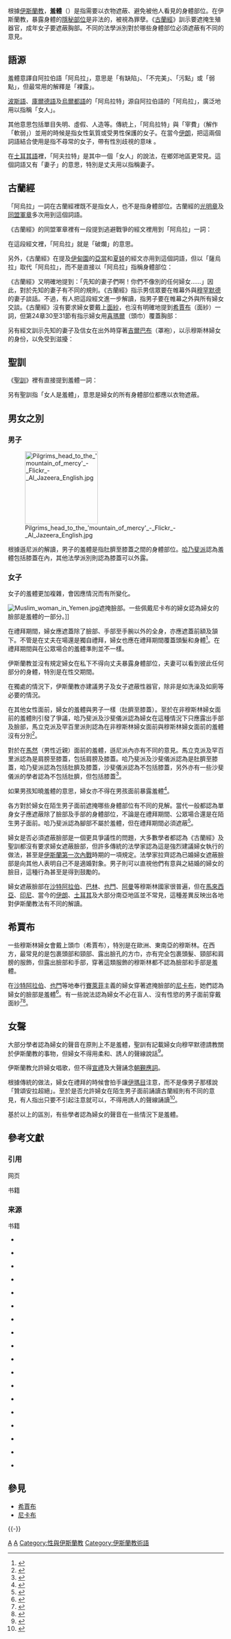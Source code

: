 {{伊斯蘭教法學|性}}

根據[[伊斯蘭教|伊斯蘭教]]，'''羞體'''（{{lang-ar|عورة}}）是指需要以衣物遮蔽、避免被他人看見的身體部位。在伊斯蘭教，暴露身體的[[隱秘部位|隱秘部位]]是非法的，被視為罪孽{{cfn|Ayoub|y=2004|p=194}}。《[[古蘭經|古蘭經]]》訓示要遮掩生殖器官，成年女子要遮蔽胸部。不同的法學派別對於哪些身體部位必須遮蔽有不同的意見。

== 語源 ==
羞體意譯自阿拉伯語「阿烏拉」，意思是「有缺陷」、「不完美」、「污點」或「弱點」，但最常用的解釋是「裸露」{{cfn|Wright|y=2012|p=162}}。

[[波斯語|波斯語]]、[[庫爾德語|庫爾德語]]及[[烏爾都語|烏爾都語]]的「阿烏拉特」源自阿拉伯語的「阿烏拉」，廣泛地用以指稱「女人」{{cfn|Vanita|y=2012|pp=19-20}}。

其他意思包括單目失明、虛假、人造等{{cfn|El Guindi|y=1999|p=141}}。傳統上，「阿烏拉特」與「宰費」（解作「軟弱」）並用的時候是指女性氣質或受男性保護的女子。在當今[[伊朗|伊朗]]，把這兩個詞語結合使用是指不尋常的女子，帶有性別歧視的意味 。

在[[土耳其語|土耳其語]]裡，「阿夫拉特」是其中一個「女人」的說法，在鄉郊地區更常見。這個詞語又有「妻子」的意思，特別是丈夫用以指稱妻子{{cfn|Zilfi|y=1997|p=183}}。

== 古蘭經 ==
「阿烏拉」一詞在古蘭經裡既不是指女人，也不是指身體部位。古蘭經的[[光明章|光明章]]及[[同盟軍章|同盟軍章]]多次用到這個詞語。

《古蘭經》的同盟軍章裡有一段提到逃避戰爭的經文裡用到「阿烏拉」一詞：

{{quotation|當時，他們中的一派人說：「葉斯里卜人啊，你們不必在這裡逗留了。你們回家去吧！」他們中的一派人，向先知告假說：「我們的房屋，確是破爛的。」其實他們的房屋並不是破爛的，他們要想逃走。|《[[古蘭經|古蘭經]]》 33：13{{cfn|馬堅|y=1981|p=320}}}}

在這段經文裡，「阿烏拉」就是「破爛」的意思。

另外，《古蘭經》在提及[[伊甸園|伊甸園]]的[[亞當|亞當]]和[[夏娃|夏娃]]的經文亦用到這個詞語，但以「薩烏拉」取代「阿烏拉」，而不是直接以「阿烏拉」指稱身體部位：

{{quotation|阿丹的子孫啊！我確已為你們而創造遮蓋陰部的衣服和修飾的衣服，敬畏的衣服尤為優美。这是屬於真主的跡象，以便他們覺悟。|《[[古蘭經|古蘭經]]》 7：26{{cfn|馬堅|y=1981|p=113}}}}

《古蘭經》又明確地提到：「先知的妻子們啊！你們不像別的任何婦女……」因此，對於先知的妻子有不同的規則。《古蘭經》指示男信眾要在帷幕外與[[穆罕默德|穆罕默德]]的妻子談話。不過，有人把這段經文進一步解讀，指男子要在帷幕之外與所有婦女交談{{cfn|Engineer|y=1992|pp=85-86}}。《古蘭經》沒有要求婦女要戴上[[面紗|面紗]]{{cfn|Renard|y=2015|p=176}}，也沒有明確地提到[[希賈布|希賈布]]（面紗）一詞，但第24章30至31節有指示婦女用[[希賈布|喜瑪爾]]（頭巾）覆蓋胸部{{cfn|Mitchell|Reid-Walsh|y=2007|p=351}}：

{{quotation|你對信女們說，叫她們降低視線，遮蔽下身，莫露出首飾，除非自然露出的，'''叫她們用面紗遮住胸膛'''，末露出首飾，除非對她們的丈夫，或她們的父親，或她們的丈夫的父親，或她們的兒子，或她們的丈夫的兒子，或她們的兄弟，或她們弟兄的兒子，或她們姐妹的兒子，或她們的女僕，或她們的奴婢，或無性欲的男僕，或不懂婦女之事的兒童；叫她們不要用力踏足，使人得知她們所隱藏的首飾……|《[[古蘭經|古蘭經]]》 24：31{{cfn|馬堅|y=1981|p=268}}}}

另有經文訓示先知的妻子及信女在出外時穿著[[吉爾巴布|吉爾巴布]]（罩袍），以示穆斯林婦女的身份，以免受到滋擾：

{{quotation|先知啊！你應當對你的妻子、你的女兒和信士們的婦女說：'''她們應當用外衣蒙着自己的身体'''。這樣做最容易使人認識她們，而不受侵犯。真主是至赦的，是至慈的。|《[[古蘭經|古蘭經]]》 33：59{{cfn|馬堅|y=1981|p=325}}}}

== 聖訓 ==
《[[聖訓|聖訓]]》裡有直接提到羞體一詞：

{{quotation|艾布·胡萊勒傳述：使者禁止兩種買賣：一種是「利瑪斯」，另一種是「尼巴茲」。使者禁止穿遮不住'''羞體'''的外袍，也禁止穿「一赫提巴」的衣服。|《[[布哈里聖訓實錄|布哈里聖訓實錄]]》<ref group="參">{{cite web|url=http://islamhk.com/Bukhari_Online/Bukhari_Online.aspx|title=布哈里聖訓實錄 第八篇：禮拜|last=康有璽|publisher=Islam HK|language=zh-hans|accessdate=17 June 2015|archive-url=https://web.archive.org/web/20150503043225/http://islamhk.com/Bukhari_Online/Bukhari_Online.aspx|archive-date=2015-05-03|dead-url=yes}}</ref>}}

另有聖訓指「女人是羞體」，意思是婦女的所有身體部位都應以衣物遮蔽{{cfn|Rizvi|y=1992|p=12}}。

== 男女之別 ==

=== 男子 ===
[[File:Pilgrims_head_to_the_'mountain_of_mercy'_-_Flickr_-_Al_Jazeera_English.jpg|170px]]

根據遜尼派的解讀，男子的羞體是指肚臍至膝蓋之間的身體部位。[[哈乃斐派|哈乃斐派]]認為羞體包括膝蓋在內，其他法學派別則認為膝蓋可以外露{{cfn|Jenkins|Rives|y=2015|p=14}}。

=== 女子 ===
女子的羞體更加複雜，會因應情況而有所變化。

[[File:Muslim_woman_in_Yemen.jpg|thumb]]遮掩臉部。一些佩戴尼卡布的婦女認為婦女的臉部是羞體的一部分。]]

在禮拜期間，婦女應遮蓋除了臉部、手部至手腕以外的全身，亦應遮蓋前額及頷下。不管是在丈夫在場還是獨自禮拜，婦女也應在禮拜期間覆蓋頭髮和身體<ref group="參">{{cite web |url=http://islamqa.info/en/126265 |title=What are the limits of the ‘awrah during prayer? |publisher=Islam QA |language=en |accessdate=18 June 2015 |archive-date=2015-06-18 |archive-url=https://web.archive.org/web/20150618152745/http://islamqa.info/en/126265 |dead-url=no }}</ref>。在禮拜期間與在公眾場合的羞體準則並不一樣。

伊斯蘭教並沒有規定婦女在私下不得向丈夫暴露身體部位，夫妻可以看到彼此任何部分的身體，特別是在性交期間{{cfn|Jenkins|Rives|y=2015|p=14}}。

在獨處的情況下，伊斯蘭教亦建議男子及女子遮蔽性器官，除非是如洗澡及如廁等必要的情況。

在其他女性面前，婦女的羞體與男子一樣（肚臍至膝蓋）。至於在非穆斯林婦女面前的羞體則引發了爭議，哈乃斐派及沙斐儀派認為婦女在這種情況下只應露出手部及臉部，馬立克派及罕百里派則認為在非穆斯林婦女面前與穆斯林婦女面前的羞體沒有分別<ref group="參">{{cite web|url=http://www.onislam.net/english/ask-the-scholar/morals-and-manners/dress-and-adornment/169017-womans-awrah-in-front-of-non-muslim-women.html?Adornment=|title=Woman's `Awrah in front of Non-Muslim Women|date=23 November 2014|publisher=OnIslam.net|language=en|accessdate=22 June 2015|archive-date=2015-06-22|archive-url=https://web.archive.org/web/20150622112024/http://www.onislam.net/english/ask-the-scholar/morals-and-manners/dress-and-adornment/169017-womans-awrah-in-front-of-non-muslim-women.html?Adornment=|dead-url=no}}</ref>。

對於在[[馬然|馬然]]（男性近親）面前的羞體，遜尼派內亦有不同的意見。馬立克派及罕百里派認為是肩膀至膝蓋，包括肩膀及膝蓋。哈乃斐派及沙斐儀派認為是肚臍至膝蓋，哈乃斐派認為包括肚臍及膝蓋，沙斐儀派認為不包括膝蓋，另外亦有一些沙斐儀派的學者認為不包括肚臍，但包括膝蓋<ref group="參">{{cite web |url=http://islamqa.info/en/82994 |title=Woman's ‘awrah in front of other women and mahrams |publisher=IslamQA |language=en |accessdate=22 June 2015 |archive-date=2015-06-22 |archive-url=https://web.archive.org/web/20150622122841/http://islamqa.info/en/82994 |dead-url=no }}</ref>。

如果男孩知曉羞體的意思，婦女亦不得在男孩面前暴露羞體<ref group="參">{{cite web|url=http://islamqa.info/en/43289|title=Woman's Awrah in Front of Her Children|publisher=IslamQA'|language=en|accessdate=22 June 2015|archive-date=2016-08-16|archive-url=https://web.archive.org/web/20160816131142/http://islamqa.info/en/43289|dead-url=no}}</ref>。

各方對於婦女在陌生男子面前遮掩哪些身體部位有不同的見解。當代一般都認為單身女子應遮蔽除了臉部及手部的身體部位，不論是在禮拜期間、公眾場合還是在陌生男子面前{{cfn|Uthman|y=2009|pp=116-117}}。哈乃斐派認為腳部不屬於羞體，但在禮拜期間必須遮蔽<ref group="參">{{cite web |url=http://www.onislam.net/english/ask-the-scholar/morals-and-manners/dress-and-adornment/175467-womans-feet-are-they-awrah.html?Adornment= |title=Woman's Feet: Are They `Awrah? |publisher=OnIslam.net |language=en |accessdate=22 June 2015 |archive-date=2015-06-22 |archive-url=https://web.archive.org/web/20150622132647/http://www.onislam.net/english/ask-the-scholar/morals-and-manners/dress-and-adornment/175467-womans-feet-are-they-awrah.html?Adornment= |dead-url=no }}</ref>。

婦女是否必須遮蔽臉部是一個更具爭議性的問題，大多數學者都認為《古蘭經》及聖訓都沒有要求婦女遮蔽臉部，但許多傳統的法學家認為這是強烈建議婦女執行的做法，甚至是[[伊斯蘭第一次內戰|伊斯蘭第一次內戰]]時期的一項規定。法學家拉齊認為已婚婦女遮蔽臉部是向其他人表明自己不是適婚對象。男子則可以直視他們有意與之結婚的婦女的臉目，這種行為甚至是得到鼓勵的{{cfn|Jenkins|Rives|y=2015|p=13}}。

婦女遮蔽臉部在[[沙特阿拉伯|沙特阿拉伯]]、[[巴林|巴林]]、[[也門|也門]]、[[阿曼|阿曼]]等穆斯林國家很普遍{{cfn|Rassooli|y=2012|p=712}}，但在[[馬來西亞|馬來西亞]]、[[印尼|印尼]]、當今的[[伊朗|伊朗]]、[[土耳其|土耳其]]及大部分南亞地區並不常見{{cfn|Lowe|Lloyd|y=1997|p=159}}，這種差異反映出各地對伊斯蘭教法有不同的解讀。

== 希賈布 ==
一些穆斯林婦女會戴上頭巾（希賈布），特別是在歐洲、東南亞的穆斯林{{cfn|Idrissi|y=2013|p=75}}。在西方，最常見的是包裹頭部和頸部、露出臉孔的方巾{{cfn|Meer|Gabler|y=2011|p=68}}，亦有完全包裹頭髮、頸部和肩膀的服飾，但露出臉部和手部，穿著這類服飾的穆斯林都不認為臉部和手部是羞體。

在[[沙特阿拉伯|沙特阿拉伯]]、[[也門|也門]]等地奉行[[賽萊菲|賽萊菲]]主義的婦女穿著遮掩臉部的[[尼卡布|尼卡布]]，她們認為婦女的臉部是羞體<ref group="參">{{cite web  |url=http://islamqa.info/en/21134  |title=Do women have to wear niqaab?  |publisher=IslamQA  |language=en  |accessdate=24 June 2015  |archive-date=2015-05-03  |archive-url=https://web.archive.org/web/20150503122741/http://islamqa.info/en/21134  |dead-url=no  }}</ref>。有一些說法認為婦女不必在盲人、沒有性慾的男子面前穿戴面紗<ref group="參">{{cite web  |url=http://islamqa.info/en/92753  |title=Is it permissible to take off the khimar in front of a blind man?  |publisher=IslamQA  |language=en  |accessdate=24 June 2015  |archive-date=2014-09-05  |archive-url=https://web.archive.org/web/20140905044304/http://islamqa.info/en/92753  |dead-url=no  }}</ref><ref group="參">{{cite web|url=http://www.islamweb.net/womane/nindex.php?page=showfatwa&FatwaId=113271|title=Women revealing their adornment to men who lack physical desire|publisher=Islamweb.net|language=en|accessdate=24 June 2015|archive-date=2016-12-27|archive-url=https://web.archive.org/web/20161227084325/http://www.islamweb.net/womane/nindex.php?page=showfatwa&FatwaId=113271|dead-url=no}}</ref>。

== 女聲 ==
大部分學者認為婦女的聲音在原則上不是羞體，聖訓有記載婦女向穆罕默德請教關於伊斯蘭教的事物，但婦女不得用柔和、誘人的聲線說話<ref group="參">{{cite web  |url=http://islamqa.info/en/26304  |title=Is a woman’s voice ‘awrah?  |publisher=IslamQA  |language=en  |accessdate=24 June 2015  |archive-date=2017-09-29  |archive-url=https://web.archive.org/web/20170929045129/https://islamqa.info/en/26304  |dead-url=no  }}</ref>。

伊斯蘭教允許婦女唱歌，但不得[[宣禮|宣禮]]及大聲誦念[[朝覲應詞|朝覲應詞]]{{cfn|Ankerberg|Caner|y=2009|p=33}}{{cfn|Tusi|y=2008|p=162}}。

{{quotation|阿伊莎傳述：她說：「安拉的使者到我這兒來了，當時有兩個小姑娘在我身旁唱著‘布阿斯’之歌。使者斜臥在床上，把臉轉向另一邊。這時，艾布·伯克爾來了，他斥責我道：『怎麼能讓惡魔的聲音在使者的身邊響起呢？！』這時，安拉的使者把臉轉向他道：『就讓她們唱吧。』……|《[[布哈里聖訓實錄|布哈里聖訓實錄]]》<ref group="參">{{cite web|url=http://islamhk.com/Bukhari_Online/bukhari_online.aspx|title=布哈里聖訓實錄 第十四篇：會禮|last=康有璽|publisher=Islam HK|language=zh-hans|accessdate=24 June 2015|archive-url=https://web.archive.org/web/20150503043225/http://islamhk.com/Bukhari_Online/Bukhari_Online.aspx|archive-date=2015-05-03|dead-url=yes}}</ref>}}

根據傳統的做法，婦女在禮拜的時候會拍手讓[[伊瑪目|伊瑪目]]注意，而不是像男子那樣說「贊頌安拉超絕」{{cfn|Ankerberg|Caner|y=2009|pp=33-34}}。至於是否允許婦女在陌生男子面前誦讀古蘭經則有不同的意見，有人指出只要不引起注意就可以，不得用誘人的聲線誦讀<ref group="參">{{cite web |url=http://islamquest.net/en/archive/question/fa20381 |title=Can a woman recite Quran in front of non-mahrams? |publisher=Islam Quest |language=en |accessdate=24 June 2015 |archive-date=2015-06-24 |archive-url=https://web.archive.org/web/20150624120010/http://islamquest.net/en/archive/question/fa20381 |dead-url=no }}</ref>。

基於以上的區別，有些學者認為婦女的聲音在一些情況下是羞體{{cfn|Jenkins|Rives|y=2015|p=12}}。

== 參考文獻 ==
=== 引用 ===
; 网页
{{RefFoot}}

; 书籍
{{Reflist|2}}

=== 来源 ===
; 书籍
{{refbegin|2}}
*{{en}}{{Citation
|last=Ayoub
|first=Mahmoud
|title=Islam: Faith and History  
|publisher=Oneworld
|date=2004
|isbn=1851683488  
}}

*{{en}}{{Citation
|last=Wright
|first=Robin
|title=Rock the Casbah: Rage and Rebellion Across the Islamic World with a New Concluding Chapter by the Author
|publisher=Simon and Schuster
|date=2012
|isbn=1439103178
}}

*{{en}}{{Citation
|last=Vanita
|first=Ruth
|title=Gender, Sex, and the City: Urdu Rekhti Poetry in India, 1780-1870
|publisher=Palgrave Macmillan
|date=2012
|isbn=1137016566
}}

*{{en}}{{Citation
|last=El Guindi
|first=Fadwa
|title=Veil: Modesty, Privacy and Resistance
|publisher=Bloomsbury Academic
|date=1999
|isbn=1859739245
}}

*{{en}}{{Citation
|last=Zilfi
|first=Madeline C. 
|title=Women in the Ottoman Empire: Middle Eastern Women in the Early Modern Era
|publisher=BRILL
|date=1997
|isbn=9004108041
}}

*{{zh-hans}}{{Citation
|last=馬堅
|title=古蘭經
|publisher=中國社會科學出版社
|date=1981
}}

*{{en}}{{Citation
|last=Engineer
|first=Asghar Ali
|title=The Rights of Women in Islam
|publisher=C. Hurst & Co. Publishers
|date=1992
|isbn=185065154X
}}

*{{en}}{{Citation
|last=Renard
|first=John
|title=The Handy Islam Answer Book
|publisher=Visible Ink Press
|date=2015
|isbn=1578595436
}}

*{{en}}{{Citation
|last=Mitchell
|first=Claudia
|last2=Reid-Walsh
|first2=Jacqueline
|title=Girl Culture: An Encyclopedia
|publisher=Greenwood Publishing Group
|date=2007
|isbn=0313084440
}}

*{{en}}{{Citation
|last=Rizvi
|first=Sayyid Saeed Akhtar
|title=Hijab: The Dress of Modesty in Islam
|publisher=Bilal Muslim Mission of Tanzania
|date=1992
|isbn=9976956746
}}

*{{en}}{{Citation
|last=Jenkins
|first=Jeremiah
|last2=Rives
|first2=Hannah
|title= The Origins, Evolution and Future of Islam
|publisher=Comet Content Providers
|date=2015
}}

*{{en}}{{Citation
|last=Uthman
|first=Ibrahim Olatunde
|title=Feminist Insiders-Outsiders: Muslim Women in Nigeria and the Contemporary Feminist Movement
|publisher=Cambridge Scholars Publishing
|date=2009
|isbn=1443815675
}}

*{{en}}{{Citation
|last=Rassooli
|first=IQ al
|title= Lifting the Veil: The True Faces of Muhammad & Islam
|publisher=AuthorHouse
|date=2012
|isbn=1468582186
}}

*{{en}}{{Citation
|last=Lowe
|first=Lisa
|last2=Lloyd
|first2=David
|title=The Politics of Culture in the Shadow of Capital
|publisher=Duke University Press
|date=1997
|isbn=0822320460
}}

*{{en}}{{Citation
|last=Idrissi
|first=Amal
|editor-last=Scott
|editor-first=Christine
|editor2-last=Kirkham
|editor2-first=David M.
|editor3-last=Torfs
|editor3-first=Rik
|editor4-last=Durham Jr
|editor4-first=W Cole
|title=Islam, Europe and Emerging Legal Issues
|chapter=Wearing the Hijab: Some Reflections from a Muslim Woman's Perspective
|publisher=Ashgate Publishing, Ltd.
|date=2013
|isbn=1409481778
}}

*{{en}}{{Citation
|last=Meer
|first=Nasar
|last2=Gabler
|first2=Jay
|title=Sociology For Dummies
|publisher=John Wiley & Sons
|date=2011
|isbn=1119991846
}}

*{{en}}{{Citation
|last=Ankerberg
|first=John
|last2=Caner
|first2=Emir
|title=The Truth About Islam and Women
|publisher=Harvest House Publishers
|date=2009
|isbn=0736936645
}}

*{{en}}{{Citation Woman’s
|last=Tusi
|first=Muhammad ibn al-Hasan
|title=Concise Description of Islamic Law and Legal Opinions
|publisher=ICAS Press
|date=2008
|isbn=1904063292
}}
{{refend}}

== 參見 ==
{{Portal box|伊斯兰教|性}}
* [[希賈布|希賈布]]
* [[尼卡布|尼卡布]]

{{-}}
{{伊斯蘭教女裝}}

[[Category:伊斯蘭女性服裝|A]]
[[Category:裸體|A]]
[[Category:性與伊斯蘭教|Category:性與伊斯蘭教]]
[[Category:伊斯蘭教術語|Category:伊斯蘭教術語]]